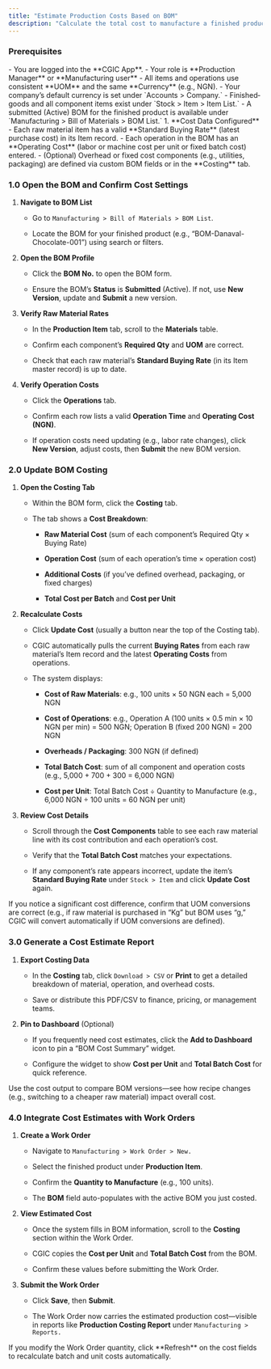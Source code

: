 ```yaml
---
title: "Estimate Production Costs Based on BOM"
description: "Calculate the total cost to manufacture a finished product by leveraging your Bill of Materials (BOM) and operation costs—so you know exactly how much each production run and unit will cost in the CGIC App."
---
```


### Prerequisites

<CardGroup cols={1}>
  <Card title="Logged In & Role" icon="user" iconType="duotone">
    - You are logged into the **CGIC App**.
    - Your role is **Production Manager** or **Manufacturing user**
  </Card>
  <Card title="Warehouse & Currency" icon="chart-pie-simple-circle-currency" iconType="duotone">
    - All items and operations use consistent **UOM** and the same **Currency** (e.g., NGN).
    - Your company’s default currency is set under `Accounts > Company.`
  </Card>
  <Card title="Items & BOMs" icon="sitemap" iconType="duotone">
    - Finished‐goods and all component items exist under `Stock > Item > Item List.`
    - A submitted (Active) BOM for the finished product is available under `Manufacturing > Bill of Materials > BOM List.`
  </Card>
  <Card title="Cost Data Configured" icon="explosion" iconType="duotone">
    1. **Cost Data Configured**
       - Each raw material item has a valid **Standard Buying Rate** (latest purchase cost) in its Item record.
       - Each operation in the BOM has an **Operating Cost** (labor or machine cost per unit or fixed batch cost) entered.
       - (Optional) Overhead or fixed cost components (e.g., utilities, packaging) are defined via custom BOM fields or in the **Costing** tab.
  </Card>
</CardGroup>

### 1.0 Open the BOM and Confirm Cost Settings

1. **Navigate to BOM List**  

   - Go to `Manufacturing > Bill of Materials > BOM List`.  

   - Locate the BOM for your finished product (e.g., “BOM-Danaval-Chocolate-001”) using search or filters.

2. **Open the BOM Profile**  

   - Click the **BOM No.** to open the BOM form.  

   - Ensure the BOM’s **Status** is **Submitted** (Active). If not, use **New Version**, update and **Submit** a new version.

3. **Verify Raw Material Rates**  

   - In the **Production Item** tab, scroll to the **Materials** table.  

   - Confirm each component’s **Required Qty** and **UOM** are correct.  

   - Check that each raw material’s **Standard Buying Rate** (in its Item master record) is up to date.

4. **Verify Operation Costs**  

   - Click the **Operations** tab.  

   - Confirm each row lists a valid **Operation Time** and **Operating Cost (NGN)**.  

   - If operation costs need updating (e.g., labor rate changes), click **New Version**, adjust costs, then **Submit** the new BOM version.

### 2.0 Update BOM Costing

1. **Open the Costing Tab**  

   - Within the BOM form, click the **Costing** tab.  

   - The tab shows a **Cost Breakdown**:  

     - **Raw Material Cost** (sum of each component’s Required Qty × Buying Rate)  

     - **Operation Cost** (sum of each operation’s time × operation cost)  

     - **Additional Costs** (if you’ve defined overhead, packaging, or fixed charges)  

     - **Total Cost per Batch** and **Cost per Unit**

2. **Recalculate Costs**  

   - Click **Update Cost** (usually a button near the top of the Costing tab).  

   - CGIC automatically pulls the current **Buying Rates** from each raw material’s Item record and the latest **Operating Costs** from operations.  

   - The system displays:  

     - **Cost of Raw Materials**: e.g., 100 units × 50 NGN each = 5,000 NGN  

     - **Cost of Operations**: e.g., Operation A (100 units × 0.5 min × 10 NGN per min) = 500 NGN; Operation B (fixed 200 NGN) = 200 NGN  

     - **Overheads / Packaging**: 300 NGN (if defined)  

     - **Total Batch Cost**: sum of all component and operation costs (e.g., 5,000 \+ 700 \+ 300 = 6,000 NGN)  

     - **Cost per Unit**: Total Batch Cost ÷ Quantity to Manufacture (e.g., 6,000 NGN ÷ 100 units = 60 NGN per unit)

3. **Review Cost Details**  

   - Scroll through the **Cost Components** table to see each raw material line with its cost contribution and each operation’s cost.  

   - Verify that the **Total Batch Cost** matches your expectations.  

   - If any component’s rate appears incorrect, update the item’s **Standard Buying Rate** under `Stock > Item` and click **Update Cost** again.

<Note>
  If you notice a significant cost difference, confirm that UOM conversions are correct (e.g., if raw material is purchased in “Kg” but BOM uses “g,” CGIC will convert automatically if UOM conversions are defined).
</Note>

### 3.0 Generate a Cost Estimate Report

1. **Export Costing Data**  

   - In the **Costing** tab, click `Download > CSV` or **Print** to get a detailed breakdown of material, operation, and overhead costs.  

   - Save or distribute this PDF/CSV to finance, pricing, or management teams.

2. **Pin to Dashboard** (Optional)  

   - If you frequently need cost estimates, click the **Add to Dashboard** icon to pin a “BOM Cost Summary” widget.  

   - Configure the widget to show **Cost per Unit** and **Total Batch Cost** for quick reference.

<Tip>
  Use the cost output to compare BOM versions—see how recipe changes (e.g., switching to a cheaper raw material) impact overall cost.
</Tip>

### 4.0 Integrate Cost Estimates with Work Orders

1. **Create a Work Order**  

   - Navigate to `Manufacturing > Work Order > New.`  

   - Select the finished product under **Production Item**.  

   - Confirm the **Quantity to Manufacture** (e.g., 100 units).  

   - The **BOM** field auto-populates with the active BOM you just costed.

2. **View Estimated Cost**  

   - Once the system fills in BOM information, scroll to the **Costing** section within the Work Order.  

   - CGIC copies the **Cost per Unit** and **Total Batch Cost** from the BOM.  

   - Confirm these values before submitting the Work Order.

3. **Submit the Work Order**  

   - Click **Save**, then **Submit**.  

   - The Work Order now carries the estimated production cost—visible in reports like **Production Costing Report** under `Manufacturing > Reports.`

<Tip>
  If you modify the Work Order quantity, click **Refresh** on the cost fields to recalculate batch and unit costs automatically.
</Tip>